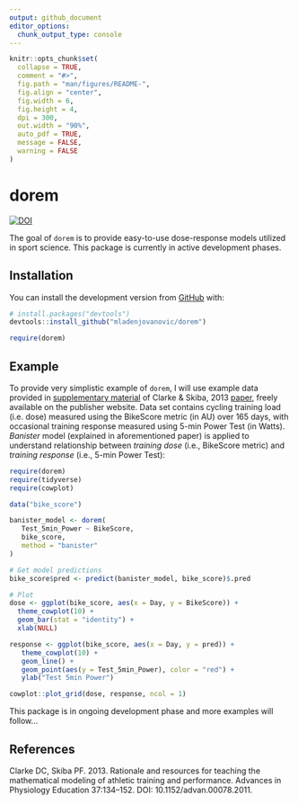 ```yaml
---
output: github_document
editor_options: 
  chunk_output_type: console
---
```


<!-- README.md is generated from README.Rmd. Please edit that file -->

```r
knitr::opts_chunk$set(
  collapse = TRUE,
  comment = "#>",
  fig.path = "man/figures/README-",
  fig.align = "center",
  fig.width = 6,
  fig.height = 4,
  dpi = 300,
  out.width = "90%",
  auto_pdf = TRUE,
  message = FALSE,
  warning = FALSE
)
```

# dorem

<!-- badges: start -->
[![DOI](https://zenodo.org/badge/DOI/10.5281/zenodo.3757085.svg)](https://doi.org/10.5281/zenodo.3757085)
<!-- badges: end -->

The goal of `dorem` is to provide easy-to-use dose-response models utilized in sport science. This package is currently in active development phases. 

## Installation

You can install the development version from [GitHub](https://github.com/mladenjovanovic/dorem) with:

``` r
# install.packages("devtools")
devtools::install_github("mladenjovanovic/dorem")

require(dorem)
```

## Example

To provide very simplistic example of `dorem`, I will use example data provided in [supplementary material](https://journals.physiology.org/doi/full/10.1152/advan.00078.2011m) of Clarke & Skiba, 2013 [paper](https://journals.physiology.org/doi/full/10.1152/advan.00078.2011?), freely available on the publisher website. Data set contains cycling training load (i.e. dose) measured using the BikeScore metric (in AU) over 165 days, with occasional training response measured using 5-min Power Test (in Watts). *Banister* model (explained in aforementioned paper) is applied to understand relationship between *training dose* (i.e., BikeScore metric) and *training response* (i.e., 5-min Power Test): 

```r
require(dorem)
require(tidyverse)
require(cowplot)

data("bike_score")

banister_model <- dorem(
   Test_5min_Power ~ BikeScore,
   bike_score,
   method = "banister"
)

# Get model predictions
bike_score$pred <- predict(banister_model, bike_score)$.pred

# Plot
dose <- ggplot(bike_score, aes(x = Day, y = BikeScore)) +
  theme_cowplot(10) +
  geom_bar(stat = "identity") +
  xlab(NULL)

response <- ggplot(bike_score, aes(x = Day, y = pred)) +
   theme_cowplot(10) +
   geom_line() +
   geom_point(aes(y = Test_5min_Power), color = "red") +
   ylab("Test 5min Power")

cowplot::plot_grid(dose, response, ncol = 1)
```

This package is in ongoing development phase and more examples will follow...

## References

Clarke DC, Skiba PF. 2013. Rationale and resources for teaching the mathematical modeling of athletic training and performance. Advances in Physiology Education 37:134–152. DOI: 10.1152/advan.00078.2011.
